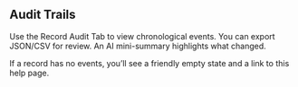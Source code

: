 ## Audit Trails

Use the Record Audit Tab to view chronological events. You can export JSON/CSV for review. An AI mini-summary highlights what changed.

If a record has no events, you’ll see a friendly empty state and a link to this help page.


